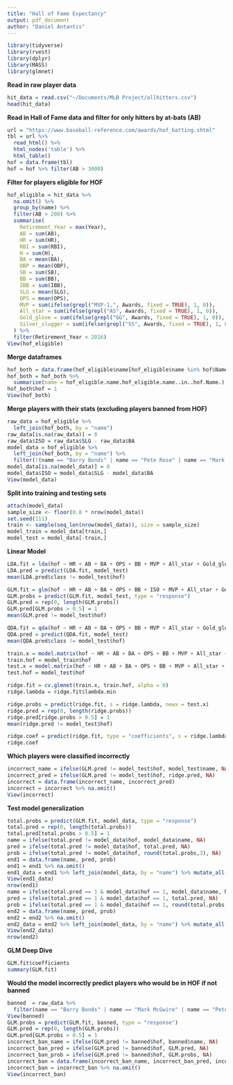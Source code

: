 ```yaml
---
title: "Hall of Fame Expectancy"
output: pdf_document
author: "Daniel Antantis"
---
```


```r
library(tidyverse)
library(rvest)
library(dplyr)
library(MASS)
library(glmnet)
```

**Read in raw player data**
```r
hit_data = read.csv("~/Documents/MLB Project/allhitters.csv")
head(hit_data)
```
**Read in Hall of Fame data and filter for only hitters by at-bats (AB)**
```r
url = "https://www.baseball-reference.com/awards/hof_batting.shtml"
tbl = url %>% 
  read_html() %>% 
  html_nodes('table') %>% 
  html_table()
hof = data.frame(tbl)
hof = hof %>% filter(AB > 3000)
```

**Filter for players eligible for HOF**
```r
hof_eligible = hit_data %>% 
  na.omit() %>% 
  group_by(name) %>% 
  filter(AB > 200) %>% 
  summarise(
    Retirement_Year = max(Year),
    AB = sum(AB),
    HR = sum(HR),
    RBI = sum(RBI),
    H = sum(H),
    BA = mean(BA),
    OBP = mean(OBP),
    SB = sum(SB),
    BB = sum(BB),
    IBB = sum(IBB),
    SLG = mean(SLG),
    OPS = mean(OPS),
    MVP = sum(ifelse(grepl("MVP-1,", Awards, fixed = TRUE), 1, 0)),
    All_star = sum(ifelse(grepl("AS", Awards, fixed = TRUE), 1, 0)),
    Gold_glove = sum(ifelse(grepl("GG", Awards, fixed = TRUE), 1, 0)),
    Silver_slugger = sum(ifelse(grepl("SS", Awards, fixed = TRUE), 1, 0))
  ) %>% 
  filter(Retirement_Year < 2016)
View(hof_eligible)
```

**Merge dataframes**
```r
hof_both = data.frame(hof_eligible$name[hof_eligible$name %in% hof$Name])
hof_both = hof_both %>% 
  summarise(name = hof_eligible.name.hof_eligible.name..in..hof.Name.)
hof_both$hof = 1
View(hof_both)
```

**Merge players with their stats (excluding players banned from HOF)**
```r
raw_data = hof_eligible %>% 
  left_join(hof_both, by = "name") 
raw_data[is.na(raw_data)] = 0
raw_data$ISO = raw_data$SLG - raw_data$BA
model_data = hof_eligible %>% 
  left_join(hof_both, by = "name") %>% 
  filter(!(name == "Barry Bonds" | name == "Pete Rose" | name == "Mark McGwire"))
model_data[is.na(model_data)] = 0
model_data$ISO = model_data$SLG - model_data$BA
View(model_data)
```

**Split into training and testing sets**
```r
attach(model_data)
sample_size <- floor(0.8 * nrow(model_data))
set.seed(111)
train <- sample(seq_len(nrow(model_data)), size = sample_size)
model_train = model_data[train,]
model_test = model_data[-train,]
```

**Linear Model**
```r
LDA.fit = lda(hof ~ HR + AB + BA + OPS + BB + MVP + All_star + Gold_glove + Silver_slugger, data = model_train, subset = train)
LDA.pred = predict(LDA.fit, model_test)
mean(LDA.pred$class != model_test$hof)
```

```r
GLM.fit = glm(hof ~ HR + AB + BA + OPS + BB + ISO + MVP + All_star + Gold_glove + Silver_slugger, data = model_train, family = binomial, subset = train)
GLM.probs = predict(GLM.fit, model_test, type = "response")
GLM.pred = rep(0, length(GLM.probs))
GLM.pred[GLM.probs > 0.5] = 1
mean(GLM.pred != model_test$hof)
```


```r
QDA.fit = qda(hof ~ HR + AB + BA + OPS + BB + MVP + All_star + Gold_glove + Silver_slugger, data = model_train, subset = train)
QDA.pred = predict(QDA.fit, model_test)
mean(QDA.pred$class != model_test$hof)
```

```r
train.x = model.matrix(hof ~ HR + AB + BA + OPS + BB + MVP + All_star + Gold_glove + Silver_slugger, data = model_train)
train.hof = model_train$hof
test.x = model.matrix(hof ~ HR + AB + BA + OPS + BB + MVP + All_star + Gold_glove + Silver_slugger, data = model_test)
test.hof = model_test$hof

ridge.fit = cv.glmnet(train.x, train.hof, alpha = 0)
ridge.lambda = ridge.fit$lambda.min

ridge.probs = predict(ridge.fit, s = ridge.lambda, newx = test.x)
ridge.pred = rep(0, length(ridge.probs))
ridge.pred[ridge.probs > 0.5] = 1
mean(ridge.pred != model_test$hof)
```

```r
ridge.coef = predict(ridge.fit, type = "coefficients", s = ridge.lambda)
ridge.coef
```

**Which players were classified incorrectly**
```r
incorrect_name = ifelse(GLM.pred != model_test$hof, model_test$name, NA)
incorrect_pred = ifelse(GLM.pred != model_test$hof, ridge.pred, NA)
incorrect = data.frame(incorrect_name, incorrect_pred)
incorrect = incorrect %>% na.omit()
View(incorrect)
```

**Test model generalization**
```r
total.probs = predict(GLM.fit, model_data, type = "response")
total.pred = rep(0, length(total.probs))
total.pred[total.probs > 0.5] = 1
name = ifelse(total.pred != model_data$hof, model_data$name, NA)
pred = ifelse(total.pred != model_data$hof, total.pred, NA)
prob = ifelse(total.pred != model_data$hof, round(total.probs,3), NA)
end1 = data.frame(name, pred, prob)
end1 = end1 %>% na.omit()
end1_data = end1 %>% left_join(model_data, by = "name") %>% mutate_all(~replace(., is.na(.), 0))
View(end1_data)
nrow(end1)
name = ifelse(total.pred == 1 & model_data$hof == 1, model_data$name, NA)
pred = ifelse(total.pred == 1 & model_data$hof == 1, total.pred, NA)
prob = ifelse(total.pred == 1 & model_data$hof == 1, round(total.probs,3), NA)
end2 = data.frame(name, pred, prob)
end2 = end2 %>% na.omit()
end2_data = end2 %>% left_join(model_data, by = "name") %>% mutate_all(~replace(., is.na(.), 0))
View(end2_data)
nrow(end2)
```


**GLM Deep Dive**
```r
GLM.fit$coefficients
summary(GLM.fit)
```
**Would the model incorrectly predict players who would be in HOF if not banned**
```r
banned  = raw_data %>% 
  filter(name == "Barry Bonds" | name == "Mark McGwire" | name == "Pete Rose")
View(banned)
GLM.probs = predict(GLM.fit, banned, type = "response")
GLM.pred = rep(0, length(GLM.probs))
GLM.pred[GLM.probs > 0.5] = 1
incorrect_ban_name = ifelse(GLM.pred != banned$hof, banned$name, NA)
incorrect_ban_pred = ifelse(GLM.pred != banned$hof, GLM.pred, NA)
incorrect_ban_prob = ifelse(GLM.pred != banned$hof, GLM.probs, NA)
incorrect_ban = data.frame(incorrect_ban_name, incorrect_ban_pred, incorrect_ban_prob)
incorrect_ban = incorrect_ban %>% na.omit()
View(incorrect_ban)
```



